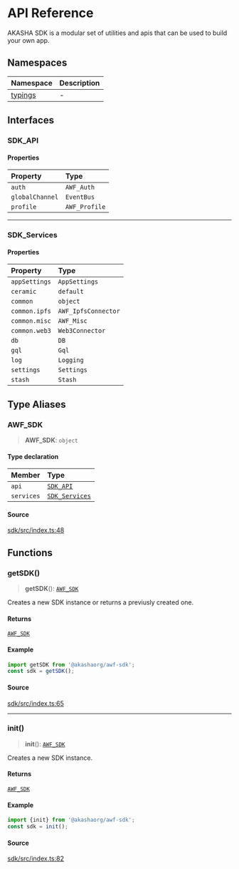 # API Reference

AKASHA SDK is a modular set of utilities and apis that can be used to build
your own app.

## Namespaces

| Namespace | Description |
| :------ | :------ |
| [typings](Namespace.typings.mdx) | - |

## Interfaces

### SDK\_API

#### Properties

| Property | Type |
| :------ | :------ |
| `auth` | `AWF_Auth` |
| `globalChannel` | `EventBus` |
| `profile` | `AWF_Profile` |

***

### SDK\_Services

#### Properties

| Property | Type |
| :------ | :------ |
| `appSettings` | `AppSettings` |
| `ceramic` | `default` |
| `common` | `object` |
| `common.ipfs` | `AWF_IpfsConnector` |
| `common.misc` | `AWF_Misc` |
| `common.web3` | `Web3Connector` |
| `db` | `DB` |
| `gql` | `Gql` |
| `log` | `Logging` |
| `settings` | `Settings` |
| `stash` | `Stash` |

## Type Aliases

### AWF\_SDK

> **AWF\_SDK**: `object`

#### Type declaration

| Member | Type |
| :------ | :------ |
| `api` | [`SDK_API`](index.mdx#sdk_api) |
| `services` | [`SDK_Services`](index.mdx#sdk_services) |

#### Source

[sdk/src/index.ts:48](https://github.com/AKASHAorg/akasha-core/blob/accdc017e1e65c245b76ccd71c1f84921b51b3d5/libs/sdk/src/index.ts#L48)

## Functions

### getSDK()

> **getSDK**(): [`AWF_SDK`](index.mdx#awf_sdk)

Creates a new SDK instance or returns a previusly created one.

#### Returns

[`AWF_SDK`](index.mdx#awf_sdk)

#### Example

```ts
import getSDK from '@akashaorg/awf-sdk';
const sdk = getSDK();
```

#### Source

[sdk/src/index.ts:65](https://github.com/AKASHAorg/akasha-core/blob/accdc017e1e65c245b76ccd71c1f84921b51b3d5/libs/sdk/src/index.ts#L65)

***

### init()

> **init**(): [`AWF_SDK`](index.mdx#awf_sdk)

Creates a new SDK instance.

#### Returns

[`AWF_SDK`](index.mdx#awf_sdk)

#### Example

```ts
import {init} from '@akashaorg/awf-sdk';
const sdk = init();
```

#### Source

[sdk/src/index.ts:82](https://github.com/AKASHAorg/akasha-core/blob/accdc017e1e65c245b76ccd71c1f84921b51b3d5/libs/sdk/src/index.ts#L82)
